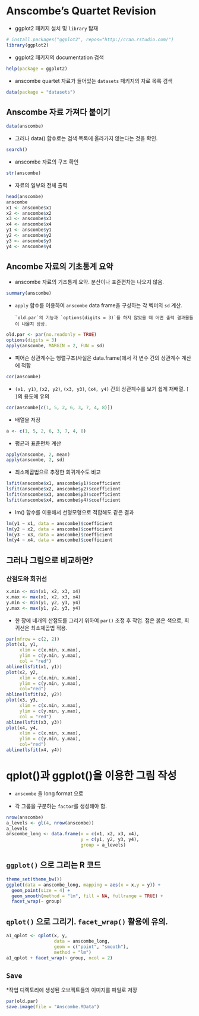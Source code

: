 # Anscombe's Quartet Revision

* ggplot2 패키지 설치 및  `library` 탑재

```r
# install.packages("ggplot2", repos="http://cran.rstudio.com/")
library(ggplot2)
```

* ggplot2 패키지의 documentation 검색

```r
help(package = ggplot2)
```

* anscombe quartet 자료가 들어있는 `datasets` 패키지의 자료 목록 검색

```r
data(package = "datasets")
```

## Anscombe 자료 가져다 붙이기

```r
data(anscombe)
```

* 그러나 data() 함수로는 검색 목록에 올라가지 않는다는 것을 확인.

```r
search()
```

* anscombe 자료의 구조 확인

```r
str(anscombe)
```

* 자료의 일부와 전체 출력

```r
head(anscombe)
anscombe
x1 <- anscombe$x1
x2 <- anscombe$x2
x3 <- anscombe$x3
x4 <- anscombe$x4
y1 <- anscombe$y1
y2 <- anscombe$y2
y3 <- anscombe$y3
y4 <- anscombe$y4
```

## Ancombe 자료의 기초통계 요약

* anscombe 자료의 기초통계 요약. 분산이나 표준편차는 나오지 않음.

```r
summary(anscombe)
```

* `apply` 함수를 이용하여 `anscombe` data frame을 구성하는 각 벡터의 `sd` 계산.

      `old.par`의 기능과 `options(digits = 3)`를 하지 않았을 때 어떤 출력 결과물들이 나올지 상상.

```r
old.par <- par(no.readonly = TRUE)
options(digits = 3)
apply(anscombe, MARGIN = 2, FUN = sd)
```

* 피어슨 상관계수는 행렬구조(사실은 data.frame)에서 각 변수 간의 상관계수 계산에 적합

```r
cor(anscombe)
```

* `(x1, y1)`, `(x2, y2)`, `(x3, y3)`, `(x4, y4)` 간의 상관계수를 보기 쉽게 재배열. `[  ]`의 용도에 유의

```r
cor(anscombe[c(1, 5, 2, 6, 3, 7, 4, 8)])
```

* 배열을 저장

```r
a <- c(1, 5, 2, 6, 3, 7, 4, 8)
```

* 평균과 표준편차 계산

```r
apply(anscombe, 2, mean)
apply(anscombe, 2, sd)
```

* 최소제곱법으로 추정한 회귀계수도 비교

```r
lsfit(anscombe$x1, anscombe$y1)$coefficient
lsfit(anscombe$x2, anscombe$y2)$coefficient
lsfit(anscombe$x3, anscombe$y3)$coefficient
lsfit(anscombe$x4, anscombe$y4)$coefficient
```

* lm() 함수를 이용해서 선형모형으로 적합해도 같은 결과

```r
lm(y1 ~ x1, data = anscombe)$coefficient
lm(y2 ~ x2, data = anscombe)$coefficient
lm(y3 ~ x3, data = anscombe)$coefficient
lm(y4 ~ x4, data = anscombe)$coefficient
```

## 그러나 그림으로 비교하면?

### 산점도와 회귀선

```r
x.min <- min(x1, x2, x3, x4)
x.max <- max(x1, x2, x3, x4)
y.min <- min(y1, y2, y3, y4)
y.max <- max(y1, y2, y3, y4)
```

* 한 장에 네개의 산점도를 그리기 위하여 `par()` 조정 후 작업. 점은 붉은 색으로, 회귀선은 최소제곱법 적용.

```r
par(mfrow = c(2, 2))
plot(x1, y1, 
     xlim = c(x.min, x.max), 
     ylim = c(y.min, y.max), 
     col = "red")
abline(lsfit(x1, y1))
plot(x2, y2, 
     xlim = c(x.min, x.max),
     ylim = c(y.min, y.max), 
     col="red")
abline(lsfit(x2, y2))
plot(x3, y3, 
     xlim = c(x.min, x.max), 
     ylim = c(y.min, y.max), 
     col = "red")
abline(lsfit(x3, y3))
plot(x4, y4,
     xlim = c(x.min, x.max),
     ylim = c(y.min, y.max), 
     col="red")
abline(lsfit(x4, y4))
```

# qplot()과 ggplot()을 이용한 그림 작성

* `anscombe` 을 long format 으로 

* 각 그룹을 구분하는 `factor`를 생성해야 함.

```r
nrow(anscombe)
a_levels <- gl(4, nrow(anscombe))
a_levels
anscombe_long <- data.frame(x = c(x1, x2, x3, x4), 
                            y = c(y1, y2, y3, y4), 
                            group = a_levels)
```

## `ggplot()` 으로 그리는 R 코드

```r
theme_set(theme_bw())
ggplot(data = anscombe_long, mapping = aes(x = x,y = y)) +
  geom_point(size = 4) +
  geom_smooth(method = "lm", fill = NA, fullrange = TRUE) +
  facet_wrap(~ group)
```

## `qplot()` 으로 그리기. `facet_wrap()` 활용에 유의.

```r
a1_qplot <- qplot(x, y, 
                  data = anscombe_long, 
                  geom = c("point", "smooth"), 
                  method = "lm")
a1_qplot + facet_wrap(~ group, ncol = 2)
```

## `Save`

*작업 디렉토리에 생성된 오브젝트들의 이미지를 파일로 저장

```r
par(old.par)
save.image(file = "Anscombe.RData")
```



